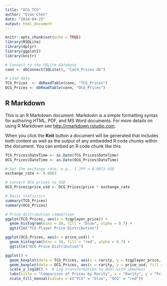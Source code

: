 ```yaml
---
title: "OCG_TCG"
author: "Evan Chen"
date: "2024-04-25"
output: html_document
---
```


```r
knitr::opts_chunk$set(echo = TRUE)
library(RSQLite)
library(dplyr)
library(ggplot2)
library(knitr)

# Connect to the SQLite database
conn <- dbConnect(SQLite(), "Card_Prices.db")

# Load data
TCG_Prices  <- dbReadTable(conn, "TCG_Prices")
OCG_Prices <- dbReadTable(conn, "OCG_Prices")
```

## R Markdown

This is an R Markdown document. Markdown is a simple formatting syntax for authoring HTML, PDF, and MS Word documents. For more details on using R Markdown see <http://rmarkdown.rstudio.com>.

When you click the **Knit** button a document will be generated that includes both content as well as the output of any embedded R code chunks within the document. You can embed an R code chunk like this:

```r

TCG_Prices$DateTime <- as.Date(TCG_Prices$DateTime)
OCG_Prices$DateTime <- as.Date(OCG_Prices$DateTime)

# Set the exchange rate, e.g., 1 JPY = 0.0073 USD
exchange_rate <- 0.0063

# Convert OCG prices to USD
OCG_Prices$price_usd <- OCG_Prices$price * exchange_rate

# Basic statistics
summary(TCG_Prices)
summary(OCG_Prices)

# Price distribution comparison
ggplot(TCG_Prices, aes(x = tcgplayer_price)) +
  geom_histogram(bins = 30, fill = "blue", alpha = 0.7) +
  ggtitle("TCG Player Price Distribution")

ggplot(OCG_Prices, aes(x = price_usd)) +
  geom_histogram(bins = 30, fill = "red", alpha = 0.7) +
  ggtitle("OCG Price Distribution")

```

```r
ggplot() +
  geom_boxplot(data = TCG_Prices, aes(x = rarity, y = tcgplayer_price, fill = "TCG"), outlier.size = 1) +
  geom_boxplot(data = OCG_Prices, aes(x = rarity, y = price_usd, fill = "OCG"), outlier.size = 1) +
  scale_y_log10() +  # Log transformation to deal with skewness
  labs(title = "Comparison of Prices by Rarity", x = "Rarity", y = "Price (log scale)") +
  scale_fill_manual(values = c("TCG" = "blue", "OCG" = "red"))
```
